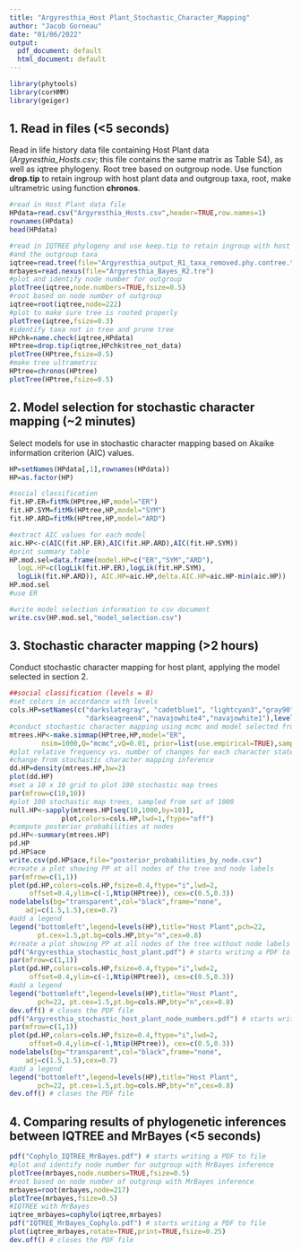 ```yaml
---
title: "Argyresthia_Host Plant_Stochastic_Character_Mapping"
author: "Jacob Gorneau"
date: "01/06/2022"
output:
  pdf_document: default
  html_document: default
---
```


```r
library(phytools)
library(corHMM)
library(geiger)
```

## 1. Read in files (<5 seconds)

Read in life history data file containing Host Plant data (*Argyresthia_Hosts.csv*; this file contains the same matrix as Table S4), as well as iqtree phylogeny. Root tree based on outgroup node. Use function **drop.tip** to retain ingroup with host plant data and outgroup taxa, root, make ultrametric using function **chronos**.

```r

#read in Host Plant data file
HPdata=read.csv("Argyresthia_Hosts.csv",header=TRUE,row.names=1)
rownames(HPdata)
head(HPdata)

#read in IQTREE phylogeny and use keep.tip to retain ingroup with host plant data 
#and the outgroup taxa
iqtree=read.tree(file="Argyresthia_output_R1_taxa_removed.phy.contree.tre")
mrbayes=read.nexus(file="Argyresthia_Bayes_R2.tre")
#plot and identify node number for outgroup
plotTree(iqtree,node.numbers=TRUE,fsize=0.5)
#root based on node number of outgroup
iqtree=root(iqtree,node=222)
#plot to make sure tree is rooted properly
plotTree(iqtree,fsize=0.3)
#identify taxa not in tree and prune tree
HPchk=name.check(iqtree,HPdata)
HPtree=drop.tip(iqtree,HPchk$tree_not_data)
plotTree(HPtree,fsize=0.5)
#make tree ultrametric
HPtree=chronos(HPtree)
plotTree(HPtree,fsize=0.5)

```

## 2. Model selection for stochastic character mapping (~2 minutes)

Select models for use in stochastic character mapping based on Akaike information criterion (AIC) values.

```r

HP=setNames(HPdata[,1],rownames(HPdata))
HP=as.factor(HP)

#social classification
fit.HP.ER=fitMk(HPtree,HP,model="ER")
fit.HP.SYM=fitMk(HPtree,HP,model="SYM")
fit.HP.ARD=fitMk(HPtree,HP,model="ARD")

#extract AIC values for each model
aic.HP<-c(AIC(fit.HP.ER),AIC(fit.HP.ARD),AIC(fit.HP.SYM))
#print summary table
HP.mod.sel=data.frame(model.HP=c("ER","SYM","ARD"), 
  logL.HP=c(logLik(fit.HP.ER),logLik(fit.HP.SYM), 
  logLik(fit.HP.ARD)), AIC.HP=aic.HP,delta.AIC.HP=aic.HP-min(aic.HP))
HP.mod.sel
#use ER

#write model selection information to csv document
write.csv(HP.mod.sel,"model_selection.csv")

```


## 3. Stochastic character mapping (>2 hours)

Conduct stochastic character mapping for host plant, applying the model selected in section 2.

```r

##social classification (levels = 8)
#set colors in accordance with levels
cols.HP=setNames(c("darkslategray", "cadetblue1", "lightcyan3","gray90","darkseagreen2",
                   "darkseagreen4","navajowhite4","navajowhite1"),levels(HP))
#conduct stochastic character mapping using mcmc and model selected from section 3
mtrees.HP<-make.simmap(HPtree,HP,model="ER",
        nsim=1000,Q="mcmc",vQ=0.01, prior=list(use.empirical=TRUE),samplefreq=10)
#plot relative frequency vs. number of changes for each character state 
#change from stochastic character mapping inference
dd.HP=density(mtrees.HP,bw=2)
plot(dd.HP)
#set a 10 x 10 grid to plot 100 stochastic map trees
par(mfrow=c(10,10))
#plot 100 stochastic map trees, sampled from set of 1000
null.HP<-sapply(mtrees.HP[seq(10,1000,by=10)],
             plot,colors=cols.HP,lwd=1,ftype="off")
#compute posterior probabilities at nodes
pd.HP<-summary(mtrees.HP)
pd.HP
pd.HP$ace
write.csv(pd.HP$ace,file="posterior_probabilities_by_node.csv")
#create a plot showing PP at all nodes of the tree and node labels
par(mfrow=c(1,1))
plot(pd.HP,colors=cols.HP,fsize=0.4,ftype="i",lwd=2, 
     offset=0.4,ylim=c(-1,Ntip(HPtree)), cex=c(0.5,0.3))
nodelabels(bg="transparent",col="black",frame="none",
	adj=c(1.5,1.5),cex=0.7)
#add a legend
legend("bottomleft",legend=levels(HP),title="Host Plant",pch=22, 
       pt.cex=1.5,pt.bg=cols.HP,bty="n",cex=0.8)
#create a plot showing PP at all nodes of the tree without node labels
pdf("Argyresthia_stochastic_host_plant.pdf") # starts writing a PDF to file
par(mfrow=c(1,1))
plot(pd.HP,colors=cols.HP,fsize=0.4,ftype="i",lwd=2, 
     offset=0.4,ylim=c(-1,Ntip(HPtree)), cex=c(0.5,0.3))
#add a legend
legend("bottomleft",legend=levels(HP),title="Host Plant",
       pch=22, pt.cex=1.5,pt.bg=cols.HP,bty="n",cex=0.8)
dev.off() # closes the PDF file
pdf("Argyresthia_stochastic_host_plant_node_numbers.pdf") # starts writing a PDF to file
par(mfrow=c(1,1))
plot(pd.HP,colors=cols.HP,fsize=0.4,ftype="i",lwd=2, 
     offset=0.4,ylim=c(-1,Ntip(HPtree)), cex=c(0.5,0.3))
nodelabels(bg="transparent",col="black",frame="none",
	adj=c(1.5,1.5),cex=0.7)
#add a legend
legend("bottomleft",legend=levels(HP),title="Host Plant",
       pch=22, pt.cex=1.5,pt.bg=cols.HP,bty="n",cex=0.8)
dev.off() # closes the PDF file


```
## 4. Comparing results of phylogenetic inferences between IQTREE and MrBayes (<5 seconds)

```r

pdf("Cophylo_IQTREE_MrBayes.pdf") # starts writing a PDF to file
#plot and identify node number for outgroup with MrBayes inference
plotTree(mrbayes,node.numbers=TRUE,fsize=0.5)
#root based on node number of outgroup with MrBayes inference
mrbayes=root(mrbayes,node=217)
plotTree(mrbayes,fsize=0.5)
#IQTREE with MrBayes
iqtree_mrbayes=cophylo(iqtree,mrbayes)
pdf("IQTREE_MrBayes_Cophylo.pdf") # starts writing a PDF to file
plot(iqtree_mrbayes,rotate=TRUE,print=TRUE,fsize=0.25)
dev.off() # closes the PDF file

```